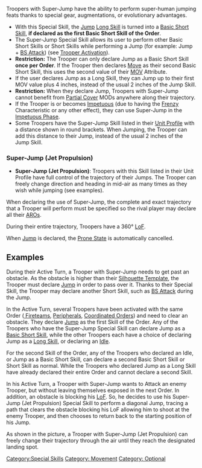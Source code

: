 {{n5-section-special-skills}}


Troopers with Super-Jump have the ability to perform super-human jumping feats thanks to special gear, augmentations, or evolutionary advantages.

{{css_skillbox |black|  SUPER-JUMP | AUTOMATIC SKILL }}
{{skill-label | Movement, Optional. }}
{{effects}}
* With this Special Skill, the [[Jump]] [[Long Skill]] is turned into a [[Basic Short Skill]], '''if declared as the first Basic Short Skill of the Order'''.
* The Super-Jump Special Skill allows its user to perform other Basic Short Skills or Short Skills while performing a Jump (for example: Jump + [[BS Attack]]) (see [[Trooper Activation]]).
* '''Restriction:''' The Trooper can only declare Jump as a Basic Short Skill '''once per Order'''. If the Trooper then declares [[Move]] as their second Basic Short Skill, this uses the second value of their [[MOV]] Attribute. 
* If the user declares Jump as a Long Skill, they can Jump up to their first MOV value plus 4 inches, instead of the usual 2 inches of the Jump Skill.
* '''Restriction:''' When they declare Jump, Troopers with Super-Jump cannot benefit from [[Partial Cover]] MODs anywhere along their trajectory.
* If the Trooper is or becomes [[Impetuous]] (due to having the [[Frenzy]] Characteristic or any other effect), they can use Super-Jump in the [[Impetuous Phase]].
* Some Troopers have the Super-Jump Skill listed in their [[Unit Profile]] with a distance shown in round brackets. When Jumping, the Trooper can add this distance to their Jump, instead of the usual 2 inches of the Jump Skill.

=== Super-Jump (Jet Propulsion) ===
* '''Super-Jump (Jet Propulsion)''': Troopers with this Skill listed in their Unit Profile have full control of the trajectory of their Jumps. The Trooper can freely change direction and heading in mid-air as many times as they wish while jumping (see examples).
{{css_skillbox-end}}


{{remember-start}}
When declaring the use of Super-Jump, the complete and exact trajectory that a Trooper will perform must be specified so the rival player may declare all their [[ARO]]s.

During their entire trajectory, Troopers have a 360° [[LoF]].

When [[Jump]] is declared, the [[Prone State]] is automatically cancelled.
{{remember-end}}


== Examples ==

{{greybox-start | Super-Jump Example}}
{{image | name=n5/dual-super-jump-example-1.jpg | style=fullborder }}

During their Active Turn, a Trooper with Super-Jump needs to get past an obstacle. As the obstacle is higher than their [[Silhouette Template]], the Trooper must declare [[Jump]] in order to pass over it. Thanks to their Special Skill, the Trooper may declare another Short Skill, such as [[BS Attack]] during the Jump.
{{greybox-end}}


{{greybox-start | Super-Jump and Multiple Troopers Example}}
In the Active Turn, several Troopers have been activated with the same Order ([[Fireteams in the Active Turn | Fireteams]], [[Peripheral]]s, [[Coordinated Orders]]) and need to clear an obstacle. They declare [[Jump]] as the first Skill of the Order. Any of the Troopers who have the Super-Jump Special Skill can declare Jump as a [[Basic Short Skill]], while the other Troopers each have a choice of declaring Jump as a [[Long Skill]], or declaring an [[Idle]].

For the second Skill of the Order, any of the Troopers who declared an Idle, or Jump as a Basic Short Skill, can declare a second Basic Short Skill or Short Skill as normal. While the Troopers who declared Jump as a Long Skill have already declared their entire Order and cannot declare a second Skill.
{{greybox-end}}


{{greybox-start | Super-Jump (Jet Propulsion)}}
{{image | name=n5/dual-super-jump-example-2.jpg | style=fullborder }}

In his Active Turn, a Trooper with Super-Jump wants to Attack an enemy Trooper, but without leaving themselves exposed in the next Order. In addition, an obstacle is blocking his [[LoF]]. So, he decides to use his Super-Jump (Jet Propulsion) Special Skill to perform a diagonal Jump, tracing a path that clears the obstacle blocking his LoF allowing him to shoot at the enemy Trooper, and then chooses to return back to the starting position of his Jump.
{{greybox-end}}


{{greybox-start | Super-Jump (Jet Propulsion) Trajectory}}
{{image | name=n5/dual-super-jump-jet-propulsion-1.jpg | style=fullborder }}

As shown in the picture, a Trooper with Super-Jump (Jet Propulsion) can freely change their trajectory through the air until they reach the designated landing spot.
{{greybox-end}}



{{n5-section-special-skills}}


[[Category:Special Skills]]

<!-- Label and Trait categories. -->
[[Category: Movement ]]
[[Category: Optional ]]